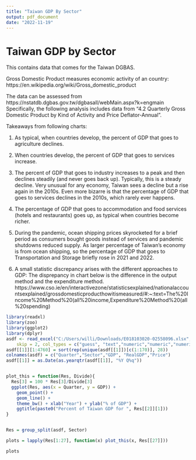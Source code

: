 ```yaml
---
title: "Taiwan GDP By Sector"
output: pdf_document
date: "2022-11-19"
---
```


# Taiwan GDP by Sector

This contains data that comes for the Taiwan DGBAS.

Gross Domestic Product measures economic activity of an country: https://en.wikipedia.org/wiki/Gross_domestic_product

The data can be assessed from https://nstatdb.dgbas.gov.tw/dgbasall/webMain.aspx?k=engmain
Specifically, the following analysis includes data from "4.2 Quarterly Gross Domestic Product by Kind of Activity and Price Deflator-Annual".

Takeaways from following charts:

1) As typical, when countries develop, the percent of GDP that goes to agriculture declines.

2) When countries develop, the percent of GDP that goes to services increase.

3) The percent of GDP that goes to industry increases to a peak and then declines steadily (and never goes back up). Typically, this is a steady decline. Very unusual for any economy, Taiwan sees a decline but a rise again in the 2010s. Even more bizarre is that the percentage of GDP that goes to services declines in the 2010s, which rarely ever happens.

4) The percentage of GDP that goes to accommodation and food services (hotels and restaurants) goes up, as typical when countries become richer.

5) During the pandemic, ocean shipping prices skyrocketed for a brief period as consumers bought goods instead of services and pandemic shutdowns reduced supply. As larger percentage of Taiwan's economy is from ocean shipping, so the percentage of GDP that goes to Transportation and Storage briefly rose in 2021 and 2022. 

6) A small statistic discrepancy arises with the different approaches to GDP: The disprepancy in chart below is the difference in the output method and the expenditure method. https://www.cso.ie/en/interactivezone/statisticsexplained/nationalaccountsexplained/grossdomesticproducthowitismeasured/#:~:text=The%20Income%20Method%20(all%20income,Expenditure%20Method%20(all%20spending)

```r
library(readxl)
library(zoo)
library(ggplot2)
library(dplyr)
asdf <- read_excel("C:/Users/willi/Downloads/E018103020-02558096.xlsx", 
    skip = 2, col_types = c("guess", "text","numeric","numeric","numeric"))
asdf[[1]][1:4760] = sort(rep(unique(asdf[[1]])[c(1:170)], 28))
colnames(asdf) = c("Quarter","Sector","GDP", "RealGDP","Price")
asdf[[1]] = as.Date(as.yearqtr(asdf[[1]], "%Y Q%q"))


plot_this = function(Res, Divide){
  Res[3] = 100 * Res[3]/Divide[3]
  ggplot(Res, aes(x = Quarter, y = GDP)) +
    geom_point() + 
    geom_line() +
    theme_bw() + xlab("Year") + ylab("% of GDP") + 
    ggtitle(paste0("Percent of Taiwan GDP for ", Res[[2]][1]))
}


Res = group_split(asdf, Sector)

plots = lapply(Res[1:27], function(x) plot_this(x, Res[[27]]))
```

```r
plots
```